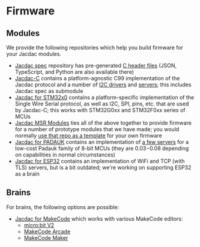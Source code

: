 # Firmware

## Modules

We provide the following repositories which help you build firmware for your Jacdac modules.

-   [Jacdac spec](https://github.com/microsoft/jacdac) repository has pre-generated
    [C header files](https://github.com/microsoft/jacdac/tree/main/dist/c)
    (JSON, TypeScript, and Python are also available there)
-   [Jacdac-C](https://github.com/microsoft/jacdac-c) contains a platform-agnostic C99 implementation
    of the Jacdac protocol and a number of [I2C drivers](https://github.com/microsoft/jacdac-c/tree/main/drivers)
    and [servers](https://github.com/microsoft/jacdac-c/tree/main/services);
    this includes Jacdac spec as submodule
-   [Jacdac for STM32x0](https://github.com/microsoft/jacdac-stm32x0) contains a platform-specific implementation of
    the Single Wire Serial protocol, as well as I2C, SPI, pins, etc. that are used by Jacdac-C;
    this works with STM32G0xx and STM32F0xx series of MCUs
-   [Jacdac MSR Modules](https://github.com/microsoft/jacdac-msr-modules) ties all of the above together
    to provide firmware for a number of prototype modules that we have made;
    you would normally [use that repo as a template](https://github.com/microsoft/jacdac-stm32x0/blob/main/README.md#development)
    for your own firmware
-   [Jacdac for PADAUK](https://github.com/microsoft/jacdac-padauk) contains
    an implementation of [a few servers](https://github.com/microsoft/jacdac-padauk/tree/main/services)
    for a low-cost Padauk family of 8-bit MCUs (they are $0.03-$0.08 depending on capabilities in normal circumstances)
-   [Jacdac for ESP32](https://github.com/microsoft/jacdac-esp32) contains an implementation of WiFi and TCP (with TLS) servers,
    but is a bit outdated; we're working on supporting ESP32 as a brain

## Brains

For brains, the following options are possible:

-   [Jacdac for MakeCode](https://github.com/microsoft/pxt-jacdac) which works with various MakeCode editors:
    -   [micro:bit V2](https://makecode.microbit.org/)
    -   [MakeCode Arcade](https://arcade.makecode.com/)
    -   [MakeCode Maker](https://maker.makecode.com/)
